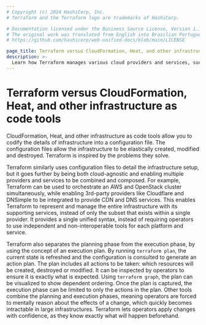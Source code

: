 ```yaml
---
# Copyright (c) 2024 HashiCorp, Inc.
# Terraform and the Terraform logo are trademarks of HashiCorp.

# Documentation licensed under the Business Source License, Version 1.1.
# The original work was translated from English into Brazilian Portuguese.
# https://github.com/hashicorp/web-unified-docs/blob/main/LICENSE

page_title: Terraform versus CloudFormation, Heat, and other infrastructure as code tools
description: >-
  Learn how Terraform manages various cloud providers and services, such as AWS, OpenStack, Cloudflare, and DNSimple, versus CloudFormation, Heat, and other tools.
---
```


# Terraform versus CloudFormation, Heat, and other infrastructure as code tools

CloudFormation, Heat, and other infrastructure as code tools allow you to codify the details of infrastructure
into a configuration file. The configuration files allow
the infrastructure to be elastically created, modified and destroyed. Terraform
is inspired by the problems they solve.

Terraform similarly uses configuration files to detail the infrastructure
setup, but it goes further by being both cloud-agnostic and enabling
multiple providers and services to be combined and composed. For example,
Terraform can be used to orchestrate an AWS and OpenStack cluster simultaneously,
while enabling 3rd-party providers like Cloudflare and DNSimple to be integrated
to provide CDN and DNS services. This enables Terraform to represent and
manage the entire infrastructure with its supporting services, instead of
only the subset that exists within a single provider. It provides a single
unified syntax, instead of requiring operators to use independent and
non-interoperable tools for each platform and service.

Terraform also separates the planning phase from the execution phase,
by using the concept of an execution plan. By running `terraform plan`,
the current state is refreshed and the configuration is consulted to
generate an action plan. The plan includes all actions to be taken:
which resources will be created, destroyed or modified. It can be
inspected by operators to ensure it is exactly what is expected. Using
`terraform graph`, the plan can be visualized to show dependent ordering.
Once the plan is captured, the execution phase can be limited to only
the actions in the plan. Other tools combine the planning and execution
phases, meaning operators are forced to mentally reason about the effects
of a change, which quickly becomes intractable in large infrastructures.
Terraform lets operators apply changes with confidence, as they know exactly
what will happen beforehand.

